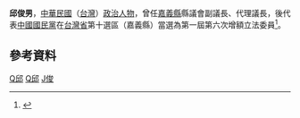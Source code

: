 {{Infobox_officeholder
| name = 邱俊男
| image name =
| width = 
| now = 中華民國（台灣）政治人士 
| period = 
| Sex = 男 
| Native place = 
| date of birth = 
| party = {{Kmt|19px}}
| place of birth = 
| educate = 
*省立東石高級中學畢業
| past = 
*嘉義縣議會副議長、代理議長
*第一屆第六次增額立法委員<br><span style="color: blue;">(1990年-1993年)</span>
}}
'''邱俊男'''，[[中華民國|中華民國]]（[[台灣|台灣]]）[[政治人物|政治人物]]，曾任[[嘉義縣|嘉義縣]]縣議會副議長、代理議長，後代表[[中國國民黨|中國國民黨]]在[[台灣省|台灣省]]第十選區（嘉義縣）當選為第一屆第六次增額立法委員<ref>{{Cite web |url=http://npl.ly.gov.tw/do/www/commissionerInfo?id=542&expireBack=01&expire=01&act=exp&keyword=&orderBy=name&nameOrder=true&eleDisOrder=false |title=立法院國會圖書館 第１屆立法委員個人資料 邱俊男 |accessdate=2008-07-29 |archive-date=2016-03-04 |archive-url=https://web.archive.org/web/20160304085416/http://npl.ly.gov.tw/do/www/commissionerInfo?id=542&expireBack=01&expire=01&act=exp&keyword=&orderBy=name&nameOrder=true&eleDisOrder=false |dead-url=no }}</ref>。

==參考資料==
<div class="references-small">
<references />
</div>

[[Category:第一屆立法院第六次增額立法委員|Q邱]]
[[Category:中國國民黨黨員|Q邱]]
[[Category:邱姓|J俊]]